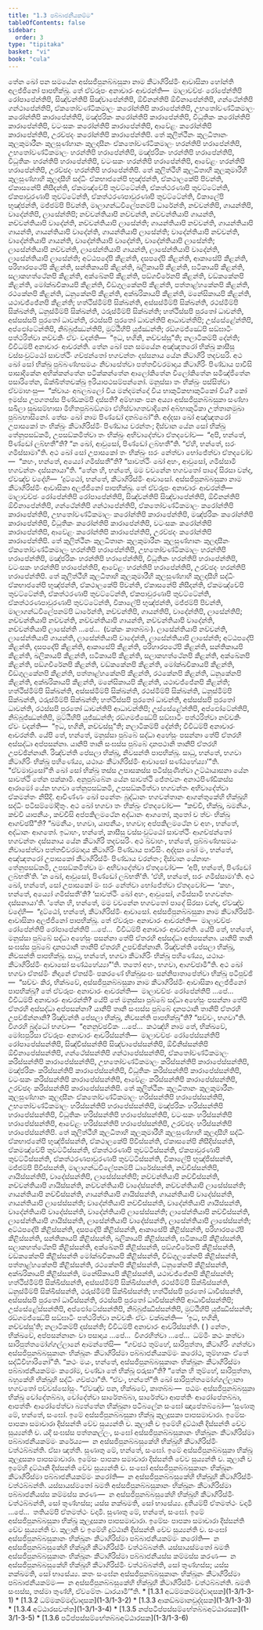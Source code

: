```yaml
---
title: "1.3 පබ්බාජනීයකම්ම"
tableOfContents: false
sidebar:
  order: 3
type: "tipitaka"
basket: "vi"
book: "cula"
---
```



<DynamicBreadcrumb />

<Division number="21" book="cula">

<Paragraph number="118" book="cula">
තේන ඛෝ පන සමයේන අස්සජිපුනබ්බසුකා නාම කීටාගිරිස්මිං ආවාසිකා හෝන්ති අලජ්ජිනෝ පාපභික්ඛූ. තේ ඒවරූපං අනාචාරං ආචරන්ති—  මාලාවච්ඡං රෝපේන්තිපි රෝපාපේන්තිපි, සිඤ්චන්තිපි සිඤ්චාපේන්තිපි, ඕචිනන්තිපි ඕචිනාපේන්තිපි, ගන්ථේන්තිපි ගන්ථාපේන්තිපි, ඒකතෝවණ්ටිකමාලං කරෝන්තිපි කාරාපේන්තිපි, උභතෝවණ්ටිකමාලං කරෝන්තිපි කාරාපේන්තිපි, මඤ්ජරිකං කරෝන්තිපි කාරාපේන්තිපි, විධූතිකං කරෝන්තිපි කාරාපේන්තිපි, වටංසකං කරෝන්තිපි කාරාපේන්තිපි, ආවේළං කරෝන්තිපි කාරාපේන්තිපි, උරච්ඡදං කරෝන්තිපි කාරාපේන්තිපි. තේ කුලිත්ථීනං කුලධීතානං කුලකුමාරීනං කුලසුණ්හානං කුලදාසීනං ඒකතෝවණ්ටිකමාලං හරන්තිපි හරාපේන්තිපි, උභතෝවණ්ටිකමාලං හරන්තිපි හරාපේන්තිපි, මඤ්ජරිකං හරන්තිපි හරාපේන්තිපි, විධූතිකං හරන්තිපි හරාපේන්තිපි, වටංසකං හරන්තිපි හරාපේන්තිපි, ආවේළං හරන්තිපි හරාපේන්තිපි, උරච්ඡදං හරන්තිපි හරාපේන්තිපි. තේ කුලිත්ථීහි කුලධීතාහි කුලකුමාරීහි කුලසුණ්හාහි කුලදාසීහි සද්ධිං ඒකභාජනේපි භුඤ්ජන්ති, ඒකථාලකේපි පිවන්ති, ඒකාසනේපි නිසීදන්ති, ඒකමඤ්චේපි තුවට්ටේන්ති, ඒකත්ථරණාපි තුවට්ටේන්ති, ඒකපාවුරණාපි තුවට්ටේන්ති, ඒකත්ථරණපාවුරණාපි තුවට්ටේන්ති, විකාලේපි භුඤ්ජන්ති, මජ්ජම්පි පිවන්ති, මාලාගන්ධවිලේපනම්පි ධාරේන්ති, නච්චන්තිපි, ගායන්තිපි, වාදේන්තිපි, ලාසේන්තිපි; නච්චන්තියාපි නච්චන්ති, නච්චන්තියාපි ගායන්ති, නච්චන්තියාපි වාදේන්ති, නච්චන්තියාපි ලාසේන්ති; ගායන්තියාපි නච්චන්ති, ගායන්තියාපි ගායන්ති, ගායන්තියාපි වාදේන්ති, ගායන්තියාපි ලාසේන්ති; වාදේන්තියාපි නච්චන්ති, වාදේන්තියාපි ගායන්ති, වාදේන්තියාපි වාදේන්ති, වාදේන්තියාපි ලාසේන්ති; ලාසේන්තියාපි නච්චන්ති, ලාසේන්තියාපි ගායන්ති, ලාසේන්තියාපි වාදේන්ති, ලාසේන්තියාපි ලාසේන්ති; අට්ඨපදේපි කීළන්ති, දසපදේපි කීළන්ති, ආකාසේපි කීළන්ති, පරිහාරපථේපි කීළන්ති, සන්තිකායපි කීළන්ති, ඛලිකායපි කීළන්ති, ඝටිකායපි කීළන්ති, සලාකහත්ථේනපි කීළන්ති, අක්ඛේනපි කීළන්ති, පඞ්ගචීරේනපි කීළන්ති, වඞ්කකේනපි කීළන්ති, මෝක්ඛචිකායපි කීළන්ති, චිඞ්ගුලකේනපි කීළන්ති, පත්තාළ්හකේනපි කීළන්ති, රථකේනපි කීළන්ති, ධනුකේනපි කීළන්ති, අක්ඛරිකායපි කීළන්ති, මනේසිකායපි කීළන්ති, යථාවජ්ජේනපි කීළන්ති; හත්ථිස්මිම්පි සික්ඛන්ති, අස්සස්මිම්පි සික්ඛන්ති, රථස්මිම්පි සික්ඛන්ති, ධනුස්මිම්පි සික්ඛන්ති, ථරුස්මිම්පි සික්ඛන්ති; හත්ථිස්සපි පුරතෝ ධාවන්ති, අස්සස්සපි පුරතෝ ධාවන්ති, රථස්සපි පුරතෝ ධාවන්තිපි ආධාවන්තිපි; උස්සේළේන්තිපි, අප්ඵෝටේන්තිපි, නිබ්බුජ්ඣන්තිපි, මුට්ඨීහිපි යුජ්ඣන්ති; රඞ්ගමජ්ඣේපි සඞ්ඝාටිං පත්ථරිත්වා නච්චකිං ඒවං වදන්ති—  “ඉධ, භගිනි, නච්චස්සූ”ති; නලාටිකම්පි දේන්ති; විවිධම්පි අනාචාරං ආචරන්ති.


</Paragraph>

</Division>
<Division number="22" book="cula">

<Paragraph number="119" book="cula">
තේන ඛෝ පන සමයේන අඤ්ඤතරෝ භික්ඛු කාසීසු වස්සංවුට්ඨෝ සාවත්ථිං ගච්ඡන්තෝ භගවන්තං දස්සනාය යේන කීටාගිරි තදවසරි. අථ ඛෝ සෝ භික්ඛු පුබ්බණ්හසමයං නිවාසේත්වා පත්තචීවරමාදාය කීටාගිරිං පිණ්ඩාය පාවිසි පාසාදිකේන අභික්කන්තේන පටික්කන්තේන ආලෝකිතේන විලෝකිතේන සමිඤ්ජිතේන පසාරිතේන, ඕක්ඛිත්තචක්ඛු ඉරියාපථසම්පන්නෝ. මනුස්සා තං භික්ඛුං පස්සිත්වා ඒවමාහංසු—  “ක්වායං අබලබලෝ විය මන්දමන්දෝ විය භාකුටිකභාකුටිකෝ විය? කෝ ඉමස්ස උපගතස්ස පිණ්ඩකම්පි දස්සති? අම්හාකං පන අය්‍යා අස්සජිපුනබ්බසුකා සණ්හා සඛිලා සුඛසම්භාසා මිහිතපුබ්බඞ්ගමා ඒහිස්වාගතවාදිනෝ අබ්භාකුටිකා උත්තානමුඛා පුබ්බභාසිනෝ. තේසං ඛෝ නාම පිණ්ඩෝ දාතබ්බෝ”ති.


</Paragraph>

<Paragraph number="120" book="cula">
අද්දසා ඛෝ අඤ්ඤතරෝ උපාසකෝ තං භික්ඛුං කීටාගිරිස්මිං පිණ්ඩාය චරන්තං; දිස්වාන යේන සෝ භික්ඛු තේනුපසඞ්කමි, උපසඞ්කමිත්වා තං භික්ඛුං අභිවාදේත්වා ඒතදවෝච—  “අපි, භන්තේ, පිණ්ඩෝ ලබ්භතී”ති? “න ඛෝ, ආවුසෝ, පිණ්ඩෝ ලබ්භතී”ති. “ඒහි, භන්තේ, ඝරං ගමිස්සාමා”ති. අථ ඛෝ සෝ උපාසකෝ තං භික්ඛුං ඝරං නේත්වා භෝජේත්වා ඒතදවෝච—  “කහං, භන්තේ, අය්‍යෝ ගමිස්සතී”ති? “සාවත්ථිං ඛෝ අහං, ආවුසෝ, ගමිස්සාමි භගවන්තං දස්සනායා”ති. “තේන හි, භන්තේ, මම වචනේන භගවතෝ පාදේ සිරසා වන්ද, ඒවඤ්ච වදේහි—  ‘දුට්ඨෝ, භන්තේ, කීටාගිරිස්මිං ආවාසෝ. අස්සජිපුනබ්බසුකා නාම කීටාගිරිස්මිං ආවාසිකා අලජ්ජිනෝ පාපභික්ඛූ. තේ ඒවරූපං අනාචාරං ආචරන්ති—  මාලාවච්ඡං රෝපේන්තිපි රෝපාපේන්තිපි, සිඤ්චන්තිපි සිඤ්චාපේන්තිපි, ඕචිනන්තිපි ඕචිනාපේන්තිපි, ගන්ථේන්තිපි ගන්ථාපේන්තිපි, ඒකතෝවණ්ටිකමාලං කරෝන්තිපි කාරාපේන්තිපි, උභතෝවණ්ටිකමාලං කරෝන්තිපි කාරාපේන්තිපි, මඤ්ජරිකං කරෝන්තිපි කාරාපේන්තිපි, විධූතිකං කරෝන්තිපි කාරාපේන්තිපි, වටංසකං කරෝන්තිපි කාරාපේන්තිපි, ආවේළං කරෝන්තිපි කාරාපේන්තිපි, උරච්ඡදං කරෝන්තිපි කාරාපේන්තිපි. තේ කුලිත්ථීනං කුලධීතානං කුලකුමාරීනං කුලසුණ්හානං කුලදාසීනං ඒකතෝවණ්ටිකමාලං හරන්තිපි හරාපේන්තිපි, උභතෝවණ්ටිකමාලං හරන්තිපි හරාපේන්තිපි, මඤ්ජරිකං හරන්තිපි හරාපේන්තිපි, විධූතිකං හරන්තිපි හරාපේන්තිපි, වටංසකං හරන්තිපි හරාපේන්තිපි, ආවේළං හරන්තිපි හරාපේන්තිපි, උරච්ඡදං හරන්තිපි හරාපේන්තිපි.


</Paragraph>

<Paragraph number="121" book="cula">
තේ කුලිත්ථීහි කුලධීතාහි කුලකුමාරීහි කුලසුණ්හාහි කුලදාසීහි සද්ධිං ඒකභාජනේපි භුඤ්ජන්ති, ඒකථාලකේපි පිවන්ති, ඒකාසනේපි නිසීදන්ති, ඒකමඤ්චේපි තුවට්ටේන්ති, ඒකත්ථරණාපි තුවට්ටේන්ති, ඒකපාවුරණාපි තුවට්ටේන්ති, ඒකත්ථරණපාවුරණාපි තුවට්ටේන්ති, විකාලේපි භුඤ්ජන්ති, මජ්ජම්පි පිවන්ති, මාලාගන්ධවිලේපනම්පි ධාරේන්ති, නච්චන්තිපි, ගායන්තිපි, වාදේන්තිපි, ලාසේන්තිපි; නච්චන්තියාපි නච්චන්ති, නච්චන්තියාපි ගායන්ති, නච්චන්තියාපි වාදේන්ති, නච්චන්තියාපි ලාසේන්ති …පේ…  (චක්කං කාතබ්බං). ලාසේන්තියාපි නච්චන්ති, ලාසේන්තියාපි ගායන්ති, ලාසේන්තියාපි වාදේන්ති, ලාසේන්තියාපි ලාසේන්ති; අට්ඨපදේපි කීළන්ති, දසපදේපි කීළන්ති, ආකාසේපි කීළන්ති, පරිහාරපථේපි කීළන්ති, සන්තිකායපි කීළන්ති, ඛලිකායපි කීළන්ති, ඝටිකායපි කීළන්ති, සලාකහත්ථේනපි කීළන්ති, අක්ඛේනපි කීළන්ති, පඞ්ගචීරේනපි කීළන්ති, වඞ්කකේනපි කීළන්ති, මෝක්ඛචිකායපි කීළන්ති, චිඞ්ගුලකේනපි කීළන්ති, පත්තාළ්හකේනපි කීළන්ති, රථකේනපි කීළන්ති, ධනුකේනපි කීළන්ති, අක්ඛරිකායපි කීළන්ති, මනේසිකායපි කීළන්ති, යථාවජ්ජේනපි කීළන්ති; හත්ථිස්මිම්පි සික්ඛන්ති, අස්සස්මිම්පි සික්ඛන්ති, රථස්මිම්පි සික්ඛන්ති, ධනුස්මිම්පි සික්ඛන්ති, ථරුස්මිම්පි සික්ඛන්ති; හත්ථිස්සපි පුරතෝ ධාවන්ති, අස්සස්සපි පුරතෝ ධාවන්ති, රථස්සපි පුරතෝ ධාවන්තිපි ආධාවන්තිපි; උස්සේළේන්තිපි, අප්ඵෝටේන්තිපි, නිබ්බුජ්ඣන්තිපි, මුට්ඨීහිපි යුජ්ඣන්ති; රඞ්ගමජ්ඣේපි සඞ්ඝාටිං පත්ථරිත්වා නච්චකිං ඒවං වදන්ති—  “ඉධ, භගිනි, නච්චස්සූ”ති; නලාටිකම්පි දේන්ති; විවිධම්පි අනාචාරං ආචරන්ති. යේපි තේ, භන්තේ, මනුස්සා පුබ්බේ සද්ධා අහේසුං පසන්නා තේපි ඒතරහි අස්සද්ධා අප්පසන්නා. යානිපි තානි සංඝස්ස පුබ්බේ දානපථානි තානිපි ඒතරහි උපච්ඡින්නානි. රිඤ්චන්ති පේසලා භික්ඛූ, නිවසන්ති පාපභික්ඛූ. සාධු, භන්තේ, භගවා කීටාගිරිං භික්ඛූ පහිණේය්‍ය, යථායං කීටාගිරිස්මිං ආවාසෝ සණ්ඨහේය්‍යා’”ති.


</Paragraph>

<Paragraph number="122" book="cula">
“ඒවමාවුසෝ”ති ඛෝ සෝ භික්ඛු තස්ස උපාසකස්ස පටිස්සුණිත්වා උට්ඨායාසනා යේන සාවත්ථි තේන පක්කාමි. අනුපුබ්බේන යේන සාවත්ථි ජේතවනං අනාථපිණ්ඩිකස්ස ආරාමෝ යේන භගවා තේනුපසඞ්කමි, උපසඞ්කමිත්වා භගවන්තං අභිවාදේත්වා ඒකමන්තං නිසීදි. ආචිණ්ණං ඛෝ පනේතං බුද්ධානං භගවන්තානං ආගන්තුකේහි භික්ඛූහි සද්ධිං පටිසම්මෝදිතුං. අථ ඛෝ භගවා තං භික්ඛුං ඒතදවෝච—  “කච්චි, භික්ඛු, ඛමනීයං, කච්චි යාපනීයං, කච්චිසි අප්පකිලමථේන අද්ධානං ආගතෝ, කුතෝ ච ත්වං භික්ඛු ආගච්ඡසී”ති? “ඛමනීයං, භගවා, යාපනීයං, භගවා; අප්පකිලමථේන ච අහං, භන්තේ, අද්ධානං ආගතෝ. ඉධාහං, භන්තේ, කාසීසු වස්සංවුට්ඨෝ සාවත්ථිං ආගච්ඡන්තෝ භගවන්තං දස්සනාය යේන කීටාගිරි තදවසරිං. අථ ඛ්වාහං, භන්තේ, පුබ්බණ්හසමයං නිවාසේත්වා පත්තචීවරමාදාය කීටාගිරිං පිණ්ඩාය පාවිසිං. අද්දසා ඛෝ මං, භන්තේ, අඤ්ඤතරෝ උපාසකෝ කීටාගිරිස්මිං පිණ්ඩාය චරන්තං; දිස්වාන යේනාහං තේනුපසඞ්කමි, උපසඞ්කමිත්වා මං අභිවාදේත්වා ඒතදවෝච—  ‘අපි, භන්තේ, පිණ්ඩෝ ලබ්භතී’ති. ‘න ඛෝ, ආවුසෝ, පිණ්ඩෝ ලබ්භතී’ති. ‘ඒහි, භන්තේ, ඝරං ගමිස්සාමා’ති. අථ ඛෝ, භන්තේ, සෝ උපාසකෝ මං ඝරං නේත්වා භෝජේත්වා ඒතදවෝච—  ‘කහං, භන්තේ, අය්‍යෝ ගමිස්සතී’ති? ‘සාවත්ථිං ඛෝ අහං, ආවුසෝ, ගමිස්සාමි භගවන්තං දස්සනායා’ති. ‘තේන හි, භන්තේ, මම වචනේන භගවතෝ පාදේ සිරසා වන්ද, ඒවඤ්ච වදේහි—  “දුට්ඨෝ, භන්තේ, කීටාගිරිස්මිං ආවාසෝ. අස්සජිපුනබ්බසුකා නාම කීටාගිරිස්මිං ආවාසිකා අලජ්ජිනෝ පාපභික්ඛූ. තේ ඒවරූපං අනාචාරං ආචරන්ති—  මාලාවච්ඡං රෝපේන්තිපි රෝපාපේන්තිපි …පේ…  විවිධම්පි අනාචාරං ආචරන්ති. යේපි තේ, භන්තේ, මනුස්සා පුබ්බේ සද්ධා අහේසුං පසන්නා තේපි ඒතරහි අස්සද්ධා අප්පසන්නා. යානිපි තානි සංඝස්ස පුබ්බේ දානපථානි තානිපි ඒතරහි උපච්ඡින්නානි. රිඤ්චන්ති පේසලා භික්ඛූ, නිවසන්ති පාපභික්ඛූ. සාධු, භන්තේ, භගවා කීටාගිරිං භික්ඛූ පහිණේය්‍ය, යථායං කීටාගිරිස්මිං ආවාසෝ සණ්ඨහේය්‍යා”’ති. තතෝ අහං, භගවා, ආගච්ඡාමී”ති.


</Paragraph>

</Division>
<Division number="23" book="cula">

<Paragraph number="123" book="cula">
අථ ඛෝ භගවා ඒතස්මිං නිදානේ ඒතස්මිං පකරණේ භික්ඛුසංඝං සන්නිපාතාපේත්වා භික්ඛූ පටිපුච්ඡි—  “සච්චං කිර, භික්ඛවේ, අස්සජිපුනබ්බසුකා නාම කීටාගිරිස්මිං ආවාසිකා අලජ්ජිනෝ පාපභික්ඛූ? තේ ඒවරූපං අනාචාරං ආචරන්ති—  මාලාවච්ඡං රෝපේන්තිපි …පේ…  විවිධම්පි අනාචාරං ආචරන්ති? යේපි තේ මනුස්සා පුබ්බේ සද්ධා අහේසුං පසන්නා තේපි ඒතරහි අස්සද්ධා අප්පසන්නා? යානිපි තානි සංඝස්ස පුබ්බේ දානපථානි තානිපි ඒතරහි උපච්ඡින්නානි? රිඤ්චන්ති පේසලා භික්ඛූ, නිවසන්ති පාපභික්ඛූ”ති? “සච්චං, භගවා”ති. විගරහි බුද්ධෝ භගවා—  “අනනුච්ඡවිකං …පේ…  කථඤ්හි නාම තේ, භික්ඛවේ, මෝඝපුරිසා ඒවරූපං අනාචාරං ආචරිස්සන්ති—  මාලාවච්ඡං රෝපේස්සන්තිපි රෝපාපේස්සන්තිපි, සිඤ්චිස්සන්තිපි සිඤ්චාපේස්සන්තිපි, ඕචිනිස්සන්තිපි ඕචිනාපේස්සන්තිපි, ගන්ථේස්සන්තිපි ගන්ථාපේස්සන්තිපි, ඒකතෝවණ්ටිකමාලං කරිස්සන්තිපි කාරාපේස්සන්තිපි, උභතෝවණ්ටිකමාලං කරිස්සන්තිපි කාරාපේස්සන්තිපි, මඤ්ජරිකං කරිස්සන්තිපි කාරාපේස්සන්තිපි, විධූතිකං කරිස්සන්තිපි කාරාපේස්සන්තිපි, වටංසකං කරිස්සන්තිපි කාරාපේස්සන්තිපි, ආවේළං කරිස්සන්තිපි කාරාපේස්සන්තිපි, උරච්ඡදං කරිස්සන්තිපි කාරාපේස්සන්තිපි. තේ කුලිත්ථීනං කුලධීතානං කුලකුමාරීනං කුලසුණ්හානං කුලදාසීනං ඒකතෝවණ්ටිකමාලං හරිස්සන්තිපි හරාපේස්සන්තිපි, උභතෝවණ්ටිකමාලං හරිස්සන්තිපි හරාපේස්සන්තිපි, මඤ්ජරිකං හරිස්සන්තිපි හරාපේස්සන්තිපි, විධූතිකං හරිස්සන්තිපි හරාපේස්සන්තිපි, වටංසකං හරිස්සන්තිපි හරාපේස්සන්තිපි, ආවේළං හරිස්සන්තිපි හරාපේස්සන්තිපි, උරච්ඡදං හරිස්සන්තිපි හරාපේස්සන්තිපි. තේ කුලිත්ථීහි කුලධීතාහි කුලකුමාරීහි කුලසුණ්හාහි කුලදාසීහි සද්ධිං ඒකභාජනේපි භුඤ්ජිස්සන්ති, ඒකථාලකේපි පිවිස්සන්ති, ඒකාසනේපි නිසීදිස්සන්ති, ඒකමඤ්චේපි තුවට්ටිස්සන්ති, ඒකත්ථරණාපි තුවට්ටිස්සන්ති, ඒකපාවුරණාපි තුවට්ටිස්සන්ති, ඒකත්ථරණපාවුරණාපි තුවට්ටිස්සන්ති, විකාලේපි භුඤ්ජිස්සන්ති, මජ්ජම්පි පිවිස්සන්ති, මාලාගන්ධවිලේපනම්පි ධාරේස්සන්ති, නච්චිස්සන්තිපි, ගායිස්සන්තිපි, වාදේස්සන්තිපි, ලාසේස්සන්තිපි; නච්චන්තියාපි නච්චිස්සන්ති, නච්චන්තියාපි ගායිස්සන්ති, නච්චන්තියාපි වාදේස්සන්ති, නච්චන්තියාපි ලාසේස්සන්ති; ගායන්තියාපි නච්චිස්සන්ති, ගායන්තියාපි ගායිස්සන්ති, ගායන්තියාපි වාදේස්සන්ති, ගායන්තියාපි ලාසේස්සන්ති; වාදේන්තියාපි නච්චිස්සන්ති, වාදේන්තියාපි ගායිස්සන්ති, වාදේන්තියාපි වාදේස්සන්ති, වාදේන්තියාපි ලාසේස්සන්ති; ලාසේන්තියාපි නච්චිස්සන්ති, ලාසේන්තියාපි ගායිස්සන්ති, ලාසේන්තියාපි වාදේස්සන්ති, ලාසේන්තියාපි ලාසේස්සන්ති; අට්ඨපදේපි කීළිස්සන්ති, දසපදේපි කීළිස්සන්ති, ආකාසේපි කීළිස්සන්ති, පරිහාරපථේපි කීළිස්සන්ති, සන්තිකායපි කීළිස්සන්ති, ඛලිකායපි කීළිස්සන්ති, ඝටිකායපි කීළිස්සන්ති, සලාකහත්ථේනපි කීළිස්සන්ති, අක්ඛේනපි කීළිස්සන්ති, පඞ්ගචීරේනපි කීළිස්සන්ති, වඞ්කකේනපි කීළිස්සන්ති මෝක්ඛචිකායපි කීළිස්සන්ති, චිඞ්ගුලකේනපි කීළිස්සන්ති, පත්තාළ්හකේනපි කීළිස්සන්ති, රථකේනපි කීළිස්සන්ති, ධනුකේනපි කීළිස්සන්ති, අක්ඛරිකායපි කීළිස්සන්ති, මනේසිකායපි කීළිස්සන්ති, යථාවජ්ජේනපි කීළිස්සන්ති; හත්ථිස්මිම්පි සික්ඛිස්සන්ති, අස්සස්මිම්පි සික්ඛිස්සන්ති, රථස්මිම්පි සික්ඛිස්සන්ති, ධනුස්මිම්පි සික්ඛිස්සන්ති, ථරුස්මිම්පි සික්ඛිස්සන්ති; හත්ථිස්සපි පුරතෝ ධාවිස්සන්ති, අස්සස්සපි පුරතෝ ධාවිස්සන්ති, රථස්සපි පුරතෝ ධාවිස්සන්තිපි ආධාවිස්සන්තිපි; උස්සේළේස්සන්තිපි, අප්ඵෝටේස්සන්තිපි, නිබ්බුජ්ඣිස්සන්තිපි, මුට්ඨීහිපි යුජ්ඣිස්සන්ති; රඞ්ගමජ්ඣේපි සඞ්ඝාටිං පත්ථරිත්වා නච්චකිං ඒවං වක්ඛන්ති—  ‘ඉධ, භගිනි, නච්චස්සූ’ති; නලාටිකම්පි දස්සන්ති; විවිධම්පි අනාචාරං ආචරිස්සන්ති. ( ) නේතං, භික්ඛවේ, අප්පසන්නානං වා පසාදාය …පේ…  විගරහිත්වා …පේ…  ධම්මිං කථං කත්වා සාරිපුත්තමෝග්ගල්ලානේ ආමන්තේසි—  “ගච්ඡථ තුම්හේ, සාරිපුත්තා, කීටාගිරිං ගන්ත්වා අස්සජිපුනබ්බසුකානං භික්ඛූනං කීටාගිරිස්මා පබ්බාජනීයකම්මං කරෝථ, තුම්හාකං ඒතේ සද්ධිවිහාරිනෝ”ති.


</Paragraph>

<Paragraph number="124" book="cula">
“කථං මයං, භන්තේ, අස්සජිපුනබ්බසුකානං භික්ඛූනං කීටාගිරිස්මා පබ්බාජනීයකම්මං කරෝම, චණ්ඩා තේ භික්ඛූ ඵරුසා”ති? “තේන හි තුම්හේ, සාරිපුත්තා, බහුකේහි භික්ඛූහි සද්ධිං ගච්ඡථා”ති. “ඒවං, භන්තේ”ති ඛෝ සාරිපුත්තමෝග්ගල්ලානා භගවතෝ පච්චස්සෝසුං. “ඒවඤ්ච පන, භික්ඛවේ, කාතබ්බං—  පඨමං අස්සජිපුනබ්බසුකා භික්ඛූ චෝදේතබ්බා, චෝදේත්වා සාරේතබ්බා, සාරේත්වා ආපත්තිං ආරෝපේතබ්බා, ආපත්තිං ආරෝපේත්වා බ්‍යත්තේන භික්ඛුනා පටිබලේන සංඝෝ ඤාපේතබ්බෝ—


</Paragraph>

</Division>
<Division number="24" book="cula">

<Paragraph number="125" book="cula">
‘සුණාතු මේ, භන්තේ, සංඝෝ. ඉමේ අස්සජිපුනබ්බසුකා භික්ඛූ කුලදූසකා පාපසමාචාරා. ඉමේසං පාපකා සමාචාරා දිස්සන්ති චේව සුය්‍යන්ති ච. කුලානි ච ඉමේහි දුට්ඨානි දිස්සන්ති චේව සුය්‍යන්ති ච. යදි සංඝස්ස පත්තකල්ලං, සංඝෝ අස්සජිපුනබ්බසුකානං භික්ඛූනං කීටාගිරිස්මා පබ්බාජනීයකම්මං කරේය්‍ය—  න අස්සජිපුනබ්බසුකේහි භික්ඛූහි කීටාගිරිස්මිං වත්ථබ්බන්ති. ඒසා ඤත්ති.


</Paragraph>

<Paragraph number="126" book="cula">
සුණාතු මේ, භන්තේ, සංඝෝ. ඉමේ අස්සජිපුනබ්බසුකා භික්ඛූ කුලදූසකා පාපසමාචාරා. ඉමේසං පාපකා සමාචාරා දිස්සන්ති චේව සුය්‍යන්ති ච. කුලානි ච ඉමේහි දුට්ඨානි දිස්සන්ති චේව සුය්‍යන්ති ච. සංඝෝ අස්සජිපුනබ්බසුකානං භික්ඛූනං කීටාගිරිස්මා පබ්බාජනීයකම්මං කරෝති—  න අස්සජිපුනබ්බසුකේහි භික්ඛූහි කීටාගිරිස්මිං වත්ථබ්බන්ති. යස්සායස්මතෝ ඛමති අස්සජිපුනබ්බසුකානං භික්ඛූනං කීටාගිරිස්මා පබ්බාජනීයස්ස කම්මස්ස කරණං—  න අස්සජිපුනබ්බසුකේහි භික්ඛූහි කීටාගිරිස්මිං වත්ථබ්බන්ති, සෝ තුණ්හස්ස; යස්ස නක්ඛමති, සෝ භාසේය්‍ය.


</Paragraph>

<Paragraph number="127" book="cula">
දුතියම්පි ඒතමත්ථං වදාමි …පේ…  තතියම්පි ඒතමත්ථං වදාමි. සුණාතු මේ, භන්තේ, සංඝෝ. ඉමේ අස්සජිපුනබ්බසුකා භික්ඛූ කුලදූසකා පාපසමාචාරා. ඉමේසං පාපකා සමාචාරා දිස්සන්ති චේව සුය්‍යන්ති ච. කුලානි ච ඉමේහි දුට්ඨානි දිස්සන්ති චේව සුය්‍යන්ති ච. සංඝෝ අස්සජිපුනබ්බසුකානං භික්ඛූනං කීටාගිරිස්මා පබ්බාජනීයකම්මං කරෝති—  න අස්සජිපුනබ්බසුකේහි භික්ඛූහි කීටාගිරිස්මිං වත්ථබ්බන්ති. යස්සායස්මතෝ ඛමති අස්සජිපුනබ්බසුකානං භික්ඛූනං කීටාගිරිස්මා පබ්බාජනීයස්ස කම්මස්ස කරණං—  න අස්සජිපුනබ්බසුකේහි භික්ඛූහි කීටාගිරිස්මිං වත්ථබ්බන්ති, සෝ තුණ්හස්ස; යස්ස නක්ඛමති, සෝ භාසේය්‍ය.


</Paragraph>

<Paragraph number="128" book="cula">
කතං සංඝේන අස්සජිපුනබ්බසුකානං භික්ඛූනං කීටාගිරිස්මා පබ්බාජනීයකම්මං—  න අස්සජිපුනබ්බසුකේහි භික්ඛූහි කීටාගිරිස්මිං වත්ථබ්බන්ති. ඛමති සංඝස්ස, තස්මා තුණ්හී, ඒවමේතං ධාරයාමී’”ති.

</Paragraph>
</Division>

<TableOfContents book="cula" section="1.3">
* [1.3.1 අධම්මකම්මද්වාදසක](1-3/1-3-1)
* [1.3.2 ධම්මකම්මද්වාදසක](1-3/1-3-2)
* [1.3.3 ආකඞ්ඛමානචුද්දසක](1-3/1-3-3)
* [1.3.4 අට්ඨාරසවත්ත](1-3/1-3-4)
* [1.3.5 නප්පටිප්පස්සම්භේතබ්බඅට්ඨාරසක](1-3/1-3-5)
* [1.3.6 පටිප්පස්සම්භේතබ්බඅට්ඨාරසක](1-3/1-3-6)
</TableOfContents>